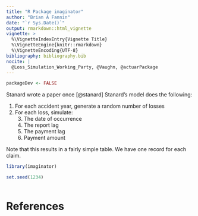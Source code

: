 ```yaml
---
title: "R Package imaginator"
author: "Brian A Fannin"
date: "`r Sys.Date()`"
output: rmarkdown::html_vignette
vignette: >
  %\VignetteIndexEntry{Vignette Title}
  %\VignetteEngine{knitr::rmarkdown}
  %\VignetteEncoding{UTF-8}
bibliography: bibliography.bib
nocite: |
  @Loss_Simulation_Working_Party, @Vaughn, @actuarPackage
---
```


```r
packageDev <- FALSE
```

Stanard wrote a paper once [@stanard]
Stanard's model does the following:

1. For each accident year, generate a random number of losses
2. For each loss, simulate:
    3. The date of occurrence
    3. The report lag
    4. The payment lag
    5. Payment amount
    
Note that this results in a fairly simple table. We have one record for each claim.

```r
library(imaginator)

set.seed(1234)
```


```r
```

# References
